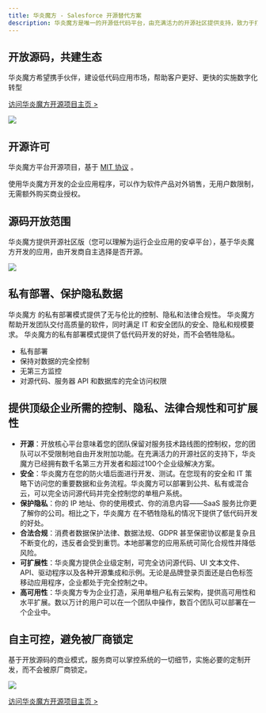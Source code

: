 ```yaml
---
title: 华炎魔方 - Salesforce 开源替代方案
description: 华炎魔方是唯一的开源低代码平台，由充满活力的开源社区提供支持，致力于打造开源版的 Salesforce 平台。 使用华炎魔方开源低代码平台，您的开发团队可以为将最新的低代码技术与现代化的DevOps、持续部署构建高性能工作流整合，同时保持完整的代码可审计性和对服务技术路线图的控制。
---
```


## 开放源码，共建生态

华炎魔方希望携手伙伴，建设低代码应用市场，帮助客户更好、更快的实施数字化转型

[访问华炎魔方开源项目主页 >](https://github.com/steedos/steedos-platform)

 ![](https://console.steedos.cn/api/files/images/outreCuTnXpLNvhno)

## 开源许可

华炎魔方平台开源项目，基于 [MIT 协议](https://opensource.org/licenses/MIT) 。

使用华炎魔方开发的企业应用程序，可以作为软件产品对外销售，无用户数限制，无需额外购买商业授权。

## 源码开放范围

华炎魔方提供开源社区版（您可以理解为运行企业应用的安卓平台），基于华炎魔方开发的应用，由开发商自主选择是否开源。

 ![](https://console.steedos.cn/api/files/images/v9gCxr8EEFtmZeaKK)

## 私有部署、保护隐私数据

华炎魔方 的私有部署模式提供了无与伦比的控制、隐私和法律合规性。 华炎魔方帮助开发团队交付高质量的软件，同时满足 IT 和安全团队的安全、隐私和规模要求。 华炎魔方的私有部署模式提供了低代码开发的好处，而不会牺牲隐私。

* 私有部署
* 保持对数据的完全控制
* 无第三方监控
* 对源代码、服务器 API 和数据库的完全访问权限

  
## 提供顶级企业所需的控制、隐私、法律合规性和可扩展性

* **开源**：开放核心平台意味着您的团队保留对服务技术路线图的控制权，您的团队可以不受限制地自由开发附加功能。在充满活力的开源社区的支持下，华炎魔方已经拥有数千名第三方开发者和超过100个企业级解决方案。
* **安全**：华炎魔方在您的防火墙后面进行开发、测试。在您现有的安全和 IT 策略下访问您的重要数据和业务流程。华炎魔方可以部署到公共、私有或混合云，可以完全访问源代码并完全控制您的单租户系统。
* **保护隐私**：你的 IP 地址、你的使用模式、你的消息内容——SaaS 服务比你更了解你的公司。相比之下，华炎魔方 在不牺牲隐私的情况下提供了低代码开发的好处。
* **合法合规**：消费者数据保护法律、数据法规、GDP​​R 甚至保密协议都是复杂且不断变化的，违反者会受到重罚。本地部署您的应用系统可简化合规性并降低风险。
* **可扩展性**：华炎魔方提供企业级定制，可完全访问源代码、UI 文本文件、API、驱动程序以及各种开源集成和示例。无论是品牌登录页面还是白色标签移动应用程序，企业都处于完全控制之中。
* **高可用性**：华炎魔方专为企业打造，采用单租户私有云架构，提供高可用性和水平扩展。数以万计的用户可以在一个团队中操作，数百个团队可以部署在一个企业中。

## 自主可控，避免被厂商锁定

基于开放源码的商业模式，服务商可以掌控系统的一切细节，实施必要的定制开发，而不会被原厂商锁定。

 ![](https://console.steedos.cn/api/files/images/BbThGmdscA4v8oBvq)

[访问华炎魔方开源项目主页 >](https://github.com/steedos/steedos-platform)